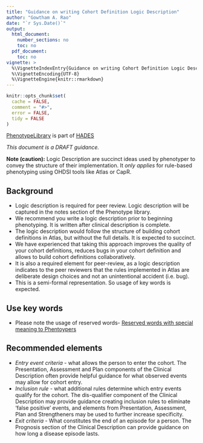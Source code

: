 ```yaml
---
title: "Guidance on writing Cohort Definition Logic Description"
author: "Gowtham A. Rao"
date: "`r Sys.Date()`"
output:
  html_document:
    number_sections: no
    toc: no  
  pdf_document: 
    toc: no     
vignette: >
  %\VignetteIndexEntry{Guidance on writing Cohort Definition Logic Description}
  %\VignetteEncoding{UTF-8}    
  %\VignetteEngine{knitr::rmarkdown}
---
```


```r
knitr::opts_chunk$set(
  cache = FALSE,
  comment = "#>",
  error = FALSE,
  tidy = FALSE
)
```

[PhenotypeLibrary](https://github.com/OHDSI/PhenotypeLibrary) is part of [HADES](https://ohdsi.github.io/Hades/)

*This document is a DRAFT guidance.*

**Note (caution):** Logic Description are succinct ideas used by phenotyper to convey the structure of their implementation. It *only applies* for rule-based phenotyping using OHDSI tools like Atlas or CapR.

## Background
- Logic description is required for peer review. Logic description will be captured in the notes section of the Phenotype library.
- We recommend you write a logic description prior to beginning phenotyping. It is written after clinical description is complete.
- The logic description would follow the structure of building cohort definitions in Atlas, but without the full details. It is expected to succinct.
- We have experienced that taking this approach improves the quality of your cohort definitions, reduces bugs in your cohort definition and allows to build cohort definitions collaboratively.
- It is also a required element for peer-review, as a logic description indicates to the peer reviewers that the rules implemented in Atlas are deliberate design choices and not an unintentional accident (i.e. bug).
- This is a semi-formal representation. So usage of key words is expected.

## Use key words
- Please note the usage of reserved words- [Reserved words with special meaning to Phentoypers](https://ohdsi.github.io/PhenotypeLibrary/articles/ReservedWordsWithSpecialMeaningToPhenotypers.html)


## Recommended elements
- *Entry event criteria* - what allows the person to enter the cohort. The Presentation, Assessment and Plan components of the Clinical Description often provide helpful guidance for what observed events may allow for cohort entry.
- *Inclusion rule* - what additional rules determine which entry events qualify for the cohort. The dis-qualifier component of the Clinical Description may provide guidance creating inclusion rules to eliminate ‘false positive’ events, and elements from Presentation, Assessment, Plan and Strengtheners may be used to further increase specificity.  
- *Exit criteria* - What constitutes the end of an episode for a person. The Prognosis section of the Clinical Description can provide guidance on how long a disease episode lasts.



